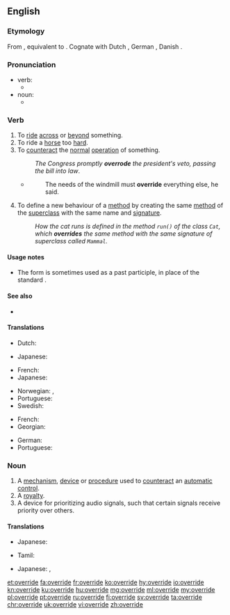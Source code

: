 ==English==

===Etymology===
From {{etyl|enm|en}} {{m|enm|overriden}}, equivalent to {{prefix|over|ride|lang=en}}. Cognate with Dutch {{m|nl|overrijden}}, German {{m|de|überreiten}}, Danish {{m|da|override}}.

===Pronunciation===
* verb:
** {{IPA|/əʊ.vəˈraɪd/|lang=en}}
* noun:
** {{IPA|/ˈəʊ.və.raɪd/|lang=en}}

===Verb===
{{en-verb|overrides|overriding|overrode|overridden}}

# To [[ride]] [[across]] or [[beyond]] something.
# To ride a [[horse]] too [[hard]].
# To [[counteract]] the [[normal]] [[operation]] of something.
#: ''The Congress promptly '''overrode''' the president's veto, passing the bill into law''.
#* {{RQ:Orwell Animal Farm|6}}
#*: The needs of the windmill must '''override''' everything else, he said.
# {{label|en|object-oriented}} To define a new behaviour of a [[method]] by creating the same [[method]] of the [[superclass]] with the same name and [[signature]].
#: ''How the cat runs is defined in the method <code>run()</code> of the class <code>Cat</code>, which '''overrides''' the same method with the same signature of superclass called <code>Mammal</code>.''

====Usage notes====
* The form {{m|en|overrode}} is sometimes used as a past participle, in place of the standard {{m|en|overridden}}.

====See also====
* {{sense|programming}} {{l|en|overload}}

====Translations====
{{trans-top|to ride across or beyond something}}
{{trans-mid}}
{{trans-bottom}}

{{trans-top|to ride a horse too hard}}
* Dutch: {{t|nl|afjakkeren}}
{{trans-mid}}
* Japanese: {{t+|ja|酷使|alt=酷使する|tr=kokushi suru}}
{{trans-bottom}}

{{trans-top|to counteract the normal operation of something}}
* French: {{t+|fr|outrepasser}}
* Japanese: {{t|ja|覆す|tr=kutsugaesu}}
{{trans-mid}}
* Norwegian: {{t|no|motvirke}}, {{t|no|overstyre}}
* Portuguese: {{t+|pt|sobrepor}}
* Swedish: {{t|sv|åsidosätta}}
{{trans-bottom}}

{{trans-top|(software) To define a new behaviour of a [[method]]}}
* French: {{t+|fr|redéfinir}}
* Georgian: {{t|ka|გადაფარვა|sc=Geor}}
{{trans-mid}}
* German: {{t+|de|überschreiben}}
* Portuguese: {{t+|pt|sobrepor}}
{{trans-bottom}}

===Noun===
{{en-noun}}

# A [[mechanism]], [[device]] or [[procedure]] used to [[counteract]] an [[automatic]] [[control]].
# A [[royalty]].
# A device for prioritizing audio signals, such that certain signals receive priority over others.

====Translations====
{{trans-top|A mechanism, device or procedure used to counteract an automatic control}}
* Japanese: {{t|ja|オーバーライド|tr=ōbāraido}}
{{trans-mid}}
* Tamil: {{t|ta|ரத்து செய்தல்|sc=Taml}}
{{trans-bottom}}

{{trans-top|A royalty}}
* Japanese: {{t+|ja|優先|tr=yūsen}}, {{t+|ja|優待|tr=yūtai}}
{{trans-mid}}
{{trans-bottom}}

{{trans-top|A device for prioritizing audio signals}}
{{trans-mid}}
{{trans-bottom}}

[[et:override]]
[[fa:override]]
[[fr:override]]
[[ko:override]]
[[hy:override]]
[[io:override]]
[[kn:override]]
[[ku:override]]
[[hu:override]]
[[mg:override]]
[[ml:override]]
[[my:override]]
[[pl:override]]
[[pt:override]]
[[ru:override]]
[[fi:override]]
[[sv:override]]
[[ta:override]]
[[chr:override]]
[[uk:override]]
[[vi:override]]
[[zh:override]]
